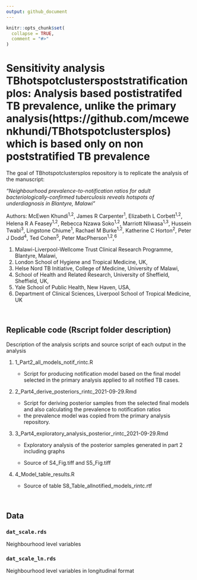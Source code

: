 ```yaml
---
output: github_document
---
```


<!-- README.md is generated from README.Rmd. Please edit that file -->

```r
knitr::opts_chunk$set(
  collapse = TRUE,
  comment = "#>"
)
```

# Sensitivity analysis TBhotspotclusterspoststratificationplos: Analysis based postistratifed TB prevalence, unlike the primary analysis(https://github.com/mcewenkhundi/TBhotspotclustersplos) which is based only on non poststratified TB prevalence

<!-- badges: start -->

<!-- badges: end -->

The goal of TBhotspotclustersplos repository is to replicate the analysis of the manuscript:

*"Neighbourhood prevalence-to-notification ratios for adult bacteriologically-confirmed tuberculosis reveals hotspots of underdiagnosis in Blantyre, Malawi"*

Authors: McEwen Khundi^1,2^, James R Carpenter^1^, Elizabeth L Corbett^1,2^, Helena R A Feasey^1,2^, Rebecca Nzawa Soko^1,2^, Marriott Nliwasa^1,3^, Hussein Twabi^3^, Lingstone Chiume^1^, Rachael M Burke^1,2^, Katherine C Horton^2^, Peter J Dodd^4^, Ted Cohen^5^, Peter MacPherson^1,2^,^6^

1.  Malawi-Liverpool-Wellcome Trust Clinical Research Programme, Blantyre, Malawi,
2.  London School of Hygiene and Tropical Medicine, UK,
3.  Helse Nord TB Initiative, College of Medicine, University of Malawi,
4.  School of Health and Related Research, University of Sheffield, Sheffield, UK,
5.  Yale School of Public Health, New Haven, USA,
6.  Department of Clinical Sciences, Liverpool School of Tropical Medicine, UK

<br>

## Replicable code (Rscript folder description)

Description of the analysis scripts and source script of each output in the analysis

1.  1_Part2_all_models_notif_rintc.R

    -   Script for producing notification model based on the final model selected in the primary analysis applied to all notified TB cases.

2.  2_Part4_derive_posteriors_rintc_2021-09-29.Rmd

    -   Script for deriving posterior samples from the selected final models and also calculating the prevalence to notification ratios
    -   the prevalence model was copied from the primary analysis repository.

3.  3_Part4_exploratory_analysis_posterior_rintc_2021-09-29.Rmd

    -   Exploratory analysis of the posterior samples generated in part 2 including graphs

    -   Source of S4_Fig.tiff and S5_Fig.tiff

4. 4_Model_table_results.R

    -   Source of table S8_Table_allnotified_models_rintc.rtf


<br>

## Data

### **`dat_scale.rds`**

Neighbourhood level variables

### **`dat_scale_ln.rds`**

Neighbourhood level variables in longitudinal format

